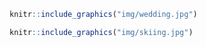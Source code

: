 ```r
knitr::include_graphics("img/wedding.jpg")
```



```r
knitr::include_graphics("img/skiing.jpg")
```

